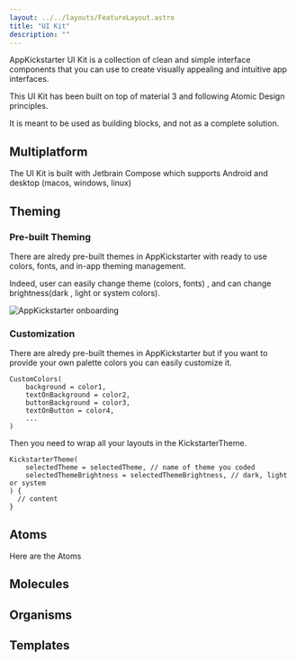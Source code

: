 ```yaml
---
layout: ../../layouts/FeatureLayout.astro
title: "UI Kit"
description: ""
---
```



AppKickstarter UI Kit is a collection of clean and simple interface components that you can use to create visually appealing and intuitive app interfaces.

This UI Kit has been built on top of material 3 and following Atomic Design principles. 

It is meant to be used as building blocks, and not as a complete solution.

## Multiplatform

The UI Kit is built with Jetbrain Compose which supports Android and desktop (macos, windows, linux)

## Theming

### Pre-built Theming

There are alredy pre-built themes in AppKickstarter with ready to use colors, fonts, and in-app theming management. 

Indeed, user can easily change theme (colors, fonts) , and can change brightness(dark , light or system colors). 


<div class="py-6 md:order-1 hidden md:block">
    <img src={onboardingGif} alt="AppKickstarter onboarding"/>
</div>


### Customization 

There are alredy pre-built themes in AppKickstarter but if you want to provide your own palette colors you can easily customize it.

```
CustomColors(
    background = color1,
    textOnBackground = color2, 
    buttonBackground = color3,
    textOnButton = color4,
    ...
)
```

Then you need to wrap all your layouts in the KickstarterTheme.

```
KickstarterTheme(
    selectedTheme = selectedTheme, // name of theme you coded
    selectedThemeBrightness = selectedThemeBrightness, // dark, light or system
) {
  // content
}
```

## Atoms
 
Here are the Atoms

## Molecules


## Organisms


## Templates

